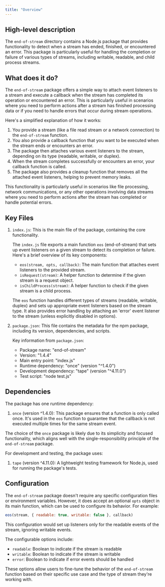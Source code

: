 ```yaml
---
title: "Overview"
---
```


## High-level description
The `end-of-stream` directory contains a Node.js package that provides functionality to detect when a stream has ended, finished, or encountered an error. This package is particularly useful for handling the completion or failure of various types of streams, including writable, readable, and child process streams.

## What does it do?
The `end-of-stream` package offers a simple way to attach event listeners to a stream and execute a callback when the stream has completed its operation or encountered an error. This is particularly useful in scenarios where you need to perform actions after a stream has finished processing data or if you need to handle errors that occur during stream operations.

Here's a simplified explanation of how it works:

1. You provide a stream (like a file read stream or a network connection) to the `end-of-stream` function.
2. You also provide a callback function that you want to be executed when the stream ends or encounters an error.
3. The package then attaches various event listeners to the stream, depending on its type (readable, writable, or duplex).
4. When the stream completes successfully or encounters an error, your callback function is called.
5. The package also provides a cleanup function that removes all the attached event listeners, helping to prevent memory leaks.

This functionality is particularly useful in scenarios like file processing, network communications, or any other operations involving data streams where you need to perform actions after the stream has completed or handle potential errors.

## Key Files

1. `index.js`: This is the main file of the package, containing the core functionality.

   The `index.js` file exports a main function `eos` (end-of-stream) that sets up event listeners on a given stream to detect its completion or failure. Here's a brief overview of its key components:

   - `eos(stream, opts, callback)`: The main function that attaches event listeners to the provided stream.
   - `isRequest(stream)`: A helper function to determine if the given stream is a request object.
   - `isChildProcess(stream)`: A helper function to check if the given stream is a child process.

   The `eos` function handles different types of streams (readable, writable, duplex) and sets up appropriate event listeners based on the stream type. It also provides error handling by attaching an 'error' event listener to the stream (unless explicitly disabled in options).

2. `package.json`: This file contains the metadata for the npm package, including its version, dependencies, and scripts.

   Key information from `package.json`:
   - Package name: "end-of-stream"
   - Version: "1.4.4"
   - Main entry point: "index.js"
   - Runtime dependency: "once" (version "^1.4.0")
   - Development dependency: "tape" (version "^4.11.0")
   - Test script: "node test.js"

## Dependencies
The package has one runtime dependency:

1. `once` (version ^1.4.0): This package ensures that a function is only called once. It's used in the `eos` function to guarantee that the callback is not executed multiple times for the same stream event.

The choice of the `once` package is likely due to its simplicity and focused functionality, which aligns well with the single-responsibility principle of the `end-of-stream` package.

For development and testing, the package uses:

1. `tape` (version ^4.11.0): A lightweight testing framework for Node.js, used for running the package's tests.

## Configuration
The `end-of-stream` package doesn't require any specific configuration files or environment variables. However, it does accept an optional `opts` object in its main function, which can be used to configure its behavior. For example:

```javascript
eos(stream, { readable: true, writable: false }, callback)
```

This configuration would set up listeners only for the readable events of the stream, ignoring writable events.

The configurable options include:
- `readable`: Boolean to indicate if the stream is readable
- `writable`: Boolean to indicate if the stream is writable
- `error`: Boolean to indicate if error events should be handled

These options allow users to fine-tune the behavior of the `end-of-stream` function based on their specific use case and the type of stream they're working with.